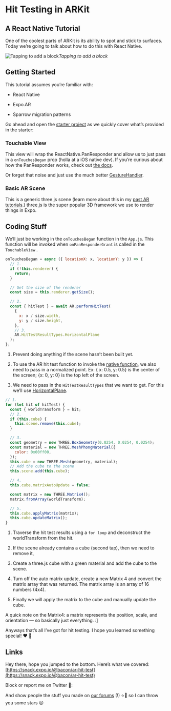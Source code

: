 # Hit Testing in ARKit


## A React Native Tutorial

One of the coolest parts of ARKit is its ability to spot and stick to surfaces. Today we’re going to talk about how to do this with React Native.

![Tapping to add a block](./images/1M4xJ7sm2me61xszk9gQj4g.gif)_Tapping to add a block_

<Snack url="https://snack.expo.io/embedded/@bacon/ar-hit-test" />

## Getting Started

This tutorial assumes you’re familiar with:

- React Native

- Expo.AR

- Sparrow migration patterns

Go ahead and open the [starter project](https://snack.expo.io/@bacon/ar-hit-test-starter) as we quickly cover what’s provided in the starter:

### Touchable View

This view will wrap the ReactNative.PanResponder and allow us to just pass in a `onTouchesBegan` prop (holla at a iOS native dev). If you’re curious about how the PanResponder works, check out [the docs](https://facebook.github.io/react-native/docs/panresponder.html).

Or forget that noise and just use the much better [GestureHandler](https://docs.expo.io/versions/latest/sdk/gesture-handler).

### Basic AR Scene

This is a generic three.js scene (learn more about this in my [past AR tutorials](https://blog.expo.io/arkit-in-react-native-tutorial-the-basics-9f839539f0b9).) three.js is the super popular 3D framework we use to render things in Expo.

## Coding Stuff

We’ll just be working in the `onTouchesBegan` function in the `App.js`. This function will be invoked when `onPanResponderGrant` is called in the `TouchableView` .

```js
onTouchesBegan = async ({ locationX: x, locationY: y }) => {
  // 1.
  if (!this.renderer) {
    return;
  }

  // Get the size of the renderer
  const size = this.renderer.getSize();

  // 2.
  const { hitTest } = await AR.performHitTest(
    {
      x: x / size.width,
      y: y / size.height,
    },
    // 3.
    AR.HitTestResultTypes.HorizontalPlane
  );
};
```

1. Prevent doing anything if the scene hasn’t been built yet.

1. To use the AR hit test function to invoke the [native function](https://developer.apple.com/documentation/arkit/arframe/2875718-hittest?language=objc), we also need to pass in a normalized point. Ex: { x: 0.5, y: 0.5} is the center of the screen; {x: 0, y: 0} is the top left of the screen.

1. We need to pass in the `HitTestResultTypes` that we want to get. For this we’ll use [HorizontalPlane](https://developer.apple.com/documentation/arkit/arhittestresulttype/arhittestresulttypeestimatedhorizontalplane?language=objc).

```js
// 1.
for (let hit of hitTest) {
  const { worldTransform } = hit;
  // 2.
  if (this.cube) {
    this.scene.remove(this.cube);
  }

  // 3.
  const geometry = new THREE.BoxGeometry(0.0254, 0.0254, 0.0254);
  const material = new THREE.MeshPhongMaterial({
    color: 0x00ff00,
  });
  this.cube = new THREE.Mesh(geometry, material);
  // Add the cube to the scene
  this.scene.add(this.cube);

  // 4.
  this.cube.matrixAutoUpdate = false;

  const matrix = new THREE.Matrix4();
  matrix.fromArray(worldTransform);

  // 5.
  this.cube.applyMatrix(matrix);
  this.cube.updateMatrix();
}
```

1. Traverse the hit test results using a `for loop` and deconstruct the worldTransform from the hit.

1. If the scene already contains a cube (second tap), then we need to remove it,

1. Create a three.js cube with a green material and add the cube to the scene.

1. Turn off the auto matrix update, create a new Matrix 4 and convert the matrix array that was returned. The matrix array is an array of 16 numbers (4x4).

1. Finally we will apply the matrix to the cube and manually update the cube.

A quick note on the Matrix4: a matrix represents the position, scale, and orientation — so basically just everything. :]

Anyways that’s all I’ve got for hit testing. I hope you learned something special! ❤ 🦄

## Links

Hey there, hope you jumped to the bottom. Here’s what we covered: [https://snack.expo.io/@bacon/ar-hit-test](https://snack.expo.io/@bacon/ar-hit-test)

Block or report me on Twitter 🚫:

<TwitterProfile url="https://twitter.com/baconbrix" />

And show people the stuff you made on [our forums](http://forums.expo.io) (!) ⭐️💙 so I can throw you some stars 😉
